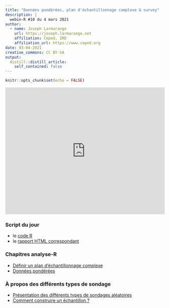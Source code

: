 ```yaml
---
title: "Données pondérées, plan d'échantillonnage complexe & survey"
description: |
  webin-R #10 du 4 mars 2021
author:
  - name: Joseph Larmarange
    url: https://joseph.larmarange.net
    affiliation: Ceped, IRD
    affiliation_url: https://www.ceped.org
date: 03-04-2021
creative_commons: CC BY-SA
output:
  distill::distill_article:
    self_contained: false
---
```



```r
knitr::opts_chunk$set(echo = FALSE)
```



<iframe width="100%" height="400" src="https://www.youtube.com/embed/aXCn9SyhcTE" frameborder="0" allow="accelerometer; autoplay; clipboard-write; encrypted-media; gyroscope; picture-in-picture" allowfullscreen></iframe>


### Script du jour

- le [code R](https://raw.githubusercontent.com/larmarange/webin-R/main/_posts/2021-03-04-donnees-ponderees-plan-d-echantillonnage-complexe-et-survey/session_10.R)
- le [rapport HTML correspondant](session_10.html)

### Chapitres analyse-R

- [Définir un plan d'échantillonnage complexe](http://larmarange.github.io/analyse-R/definir-un-plan-d-echantillonnage-complexe.html)
- [Données pondérées](http://larmarange.github.io/analyse-R/donnees-ponderees.html)

### À propos des différents types de sondage

- [Présentation des différents types de sondages aléatoires](http://www.mathwebs.com/ApprendreEnMaternelle/Exercices/Sondages/sondage_aleatoire.php)
- [Comment construire un échantillon ?](https://www.fun-mooc.fr/asset-v1:grenoblealpes+92001+session01+type@asset+block/mod3-cap2.pdf)

